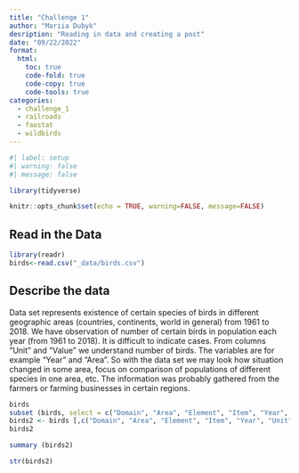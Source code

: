 ```yaml
---
title: "Challenge 1"
author: "Mariia Dubyk"
desription: "Reading in data and creating a post"
date: "09/22/2022"
format:
  html:
    toc: true
    code-fold: true
    code-copy: true
    code-tools: true
categories:
  - challenge_1
  - railroads
  - faostat
  - wildbirds
---
```


```r
#| label: setup
#| warning: false
#| message: false

library(tidyverse)

knitr::opts_chunk$set(echo = TRUE, warning=FALSE, message=FALSE)
```

## Read in the Data

```r
library(readr)
birds<-read.csv("_data/birds.csv")
```

## Describe the data
Data set represents existence of certain species of birds in different geographic areas (countries, continents, world in general) from 1961 to 2018. We have observation of number of certain birds in population each year (from 1961 to 2018). It is difficult to indicate cases. From columns "Unit" and "Value" we understand number of birds. The variables are for example "Year" and "Area". So with the data set we may look how situation changed in some area, focus on comparison of populations of different species in one area, etc. The information was probably gathered from the farmers or farming businesses in certain regions.

```r
birds
subset (birds, select = c("Domain", "Area", "Element", "Item", "Year", "Unit", "Value", "Flag", "Flag.Description"))
birds2 <- birds [,c("Domain", "Area", "Element", "Item", "Year", "Unit", "Value", "Flag", "Flag.Description")]
birds2


```
```r
summary (birds2)

```

```r
str(birds2)

```
